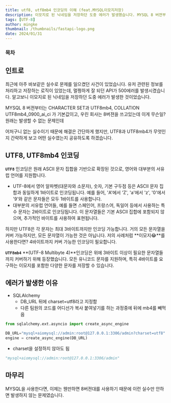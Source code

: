 ```yaml
---
title: utf8, utf8mb4 인코딩의 이해 (feat.MYSQL이모지저장)
description: 이모지로 된 닉네임을 저장하던 도중 에러가 발생했습니다. MYSQL 8 버젼부터는 CHARACTER SET과 UTF8mb4, COLLATION UTF8mb4_0900_ai_ci  가 기본값이고, 우린 회사는 8버젼을 쓰고있는데 이게 무슨일? 원래는 발생할 수 없는 문제인데
tags: [UTF-8]
author: mingke
thumbnail: /thumbnails/fastapi-logo.png
date: 2024/01/31
---
```


### 목차

## 인트로

최근에 아주 바보같은 실수로 문제를 일으켰던 사건이 있었습니다. 유저 관련된 정보를 처리하고 저장하는 로직이 있었는데, 멀쩡하게 잘 되던 API가 500에러를 발생시켰습니다. 알고보니 이모지로 된 닉네임을 저장하던 도중 에러가 발생한 것이었습니다.

MYSQL 8 버젼부터는 CHARACTER SET과 UTF8mb4, COLLATION UTF8mb4_0900_ai_ci 가 기본값이고, 우린 회사는 8버젼을 쓰고있는데 이게 무슨일? 원래는 발생할 수 없는 문제인데

어처구니 없는 실수이기 때문에 해결은 간단하게 했지만, UTF8과 UTF8mb4가 무엇인지 간략하게 보고 어떤 실수였는지 공유하도록 하겠습니다.

## UTF8, UTF8mb4 인코딩

**`UTF8`** 인코딩은 원래 ASCII 문자 집합을 기반으로 확장된 것으로, 영어와 대부분의 서유럽 언어를 지원합니다.

- UTF-8에서 영어 알파벳(대문자와 소문자), 숫자, 기본 구두점 등은 ASCII 문자 집합과 동일하게 1바이트로 인코딩됩니다. 예를 들어, 'A'에서 'Z', 'a'에서 'z', '0'에서 '9'와 같은 문자들은 모두 1바이트를 사용합니다.
- 대부분의 서유럽 언어들, 예를 들면 스페인어, 프랑스어, 독일어 등에서 사용하는 특수 문자는 2바이트로 인코딩됩니다. 이 문자열들은 기본 ASCII 집합에 포함되지 않으며, 추가적인 바이트를 사용하여 표현됩니다.

하지만 UTF8은 각 문자는 최대 3바이트까지만 인코딩 가능합니다. 거의 모든 문자열을 커버 가능하지만, 모든 문자열이 가능한 것은 아닙니다. 저의 사례처럼 **이모지😂**를 사용한다면? 4바이트까지 커버 가능한 인코딩이 필요합니다.

**`UTF8mb4`** **(UTF-8 Multibyte 4)**인코딩은 위에 3바이트 이상이 필요한 문자열들까지 커버하기 위해 등장했습니다. 모든 유니코드 문자를 지원하며, 특히 4바이트를 요구하는 이모지를 포함한 다양한 문자를 저장할 수 있습니다.

## 에러가 발생한 이유

- SQLAlchemy
  - DB_URL 뒤에 charset=utf8라고 지정함
  - 다른 팀원의 코드를 어디선가 복사 붙여넣기를 하는 과정중에 뒤에 mb4를 빼먹음

```python
from sqlalchemy.ext.asyncio import create_async_engine

DB_URL="mysql+aiomysql://admin:root@127.0.0.1:3306/admin?charset=utf8"
engine = create_async_engine(DB_URL)

```

- charset을 설정하지 않아도 됨

```python
"mysql+aiomysql://admin:root@127.0.0.1:3306/admin"
```

## 마무리

MYSQL을 사용한다면, 이제는 웬만하면 8버젼대를 사용하기 때문에 이런 실수만 안하면 발생하지 않는 문제였습니다.
